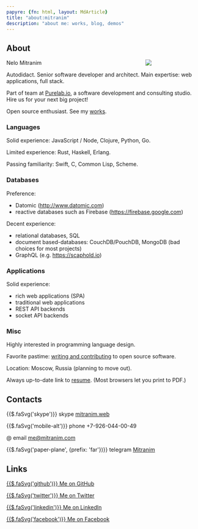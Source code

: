 ```yaml
---
papyre: {fn: html, layout: MdArticle}
title: "about:mitranim"
description: "about me: works, blog, demos"
---
```


## About

<div style="float: right; width: 10em; margin-left: 1rem">
  <img src="images/face-square.jpg" />
</div>

Nelo Mitranim

Autodidact. Senior software developer and architect. Main expertise: web applications, full stack.

Part of team at [Purelab.io](http://purelab.io), a software development and consulting studio. Hire us for your next big project!

Open source enthusiast. See my [works](/works).

### Languages

Solid experience: JavaScript / Node, Clojure, Python, Go.

Limited experience: Rust, Haskell, Erlang.

Passing familiarity: Swift, C, Common Lisp, Scheme.

### Databases

Preference:
  * Datomic (http://www.datomic.com)
  * reactive databases such as Firebase (https://firebase.google.com)

Decent experience:
  * relational databases, SQL
  * document based-databases: CouchDB/PouchDB, MongoDB (bad choices for most projects)
  * GraphQL (e.g. https://scaphold.io)

### Applications

Solid experience:
  * rich web applications (SPA)
  * traditional web applications
  * REST API backends
  * socket API backends

### Misc

Highly interested in programming language design.

Favorite pastime: [writing and contributing](/works) to open source software.

Location: Moscow, Russia (planning to move out).

Always up-to-date link to <a href="/resume" target="_blank">resume</a>. (Most browsers let you print to PDF.)

## Contacts

{{$.faSvg('skype')}} <span>skype [mitranim.web](skype:mitranim.web?chat)</span>

{{$.faSvg('mobile-alt')}} <span>phone +7-926-044-00-49</span>

<span>@ email [me@mitranim.com](mailto:me@mitranim.com)</span>

{{$.faSvg('paper-plane', {prefix: 'far'})}} <span>telegram [Mitranim](https://telegram.me/Mitranim)</span>

## Links

<a href="https://github.com/Mitranim" target="_blank">{{$.faSvg('github')}} Me on GitHub</a>

<a href="http://twitter.com/mitranim" target="_blank">{{$.faSvg('twitter')}} Me on Twitter</a>

<a href="http://linkedin.com/in/mitranim" target="_blank">{{$.faSvg('linkedin')}} Me on LinkedIn</a>

<a href="http://facebook.com/mitranim" target="_blank">{{$.faSvg('facebook')}} Me on Facebook</a>
